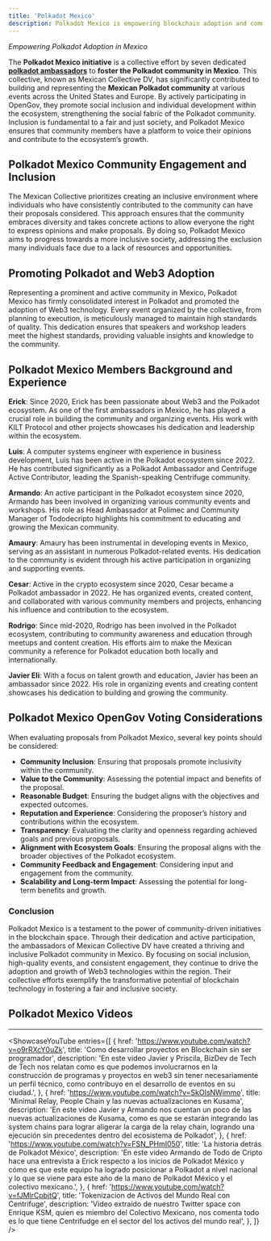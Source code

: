```yaml
---
title: 'Polkadot Mexico'
description: Polkadot Mexico is empowering blockchain adoption and community engagement through inclusive events, education, and active participation.
---
```



*Empowering Polkadot Adoption in Mexico*

The **Polkadot Mexico initiative** is a collective effort by seven dedicated [**polkadot ambassadors**](https://dablock.com/ecosystem/polkadot-ambassadors-program/) to **foster the Polkadot community in Mexico**. This collective, known as Mexican Collective DV, has significantly contributed to building and representing the **Mexican Polkadot community** at various events across the United States and Europe. By actively participating in OpenGov, they promote social inclusion and individual development within the ecosystem, strengthening the social fabric of the Polkadot community. Inclusion is fundamental to a fair and just society, and Polkadot Mexico ensures that community members have a platform to voice their opinions and contribute to the ecosystem’s growth.

## Polkadot Mexico Community Engagement and Inclusion
The Mexican Collective prioritizes creating an inclusive environment where individuals who have consistently contributed to the community can have their proposals considered. This approach ensures that the community embraces diversity and takes concrete actions to allow everyone the right to express opinions and make proposals. By doing so, Polkadot Mexico aims to progress towards a more inclusive society, addressing the exclusion many individuals face due to a lack of resources and opportunities.

## Promoting Polkadot and Web3 Adoption
Representing a prominent and active community in Mexico, Polkadot Mexico has firmly consolidated interest in Polkadot and promoted the adoption of Web3 technology. Every event organized by the collective, from planning to execution, is meticulously managed to maintain high standards of quality. This dedication ensures that speakers and workshop leaders meet the highest standards, providing valuable insights and knowledge to the community.

## Polkadot Mexico Members Background and Experience
**Erick**: Since 2020, Erick has been passionate about Web3 and the Polkadot ecosystem. As one of the first ambassadors in Mexico, he has played a crucial role in building the community and organizing events. His work with KILT Protocol and other projects showcases his dedication and leadership within the ecosystem.

**Luis**: A computer systems engineer with experience in business development, Luis has been active in the Polkadot ecosystem since 2022. He has contributed significantly as a Polkadot Ambassador and Centrifuge Active Contributor, leading the Spanish-speaking Centrifuge community.

**Armando**: An active participant in the Polkadot ecosystem since 2020, Armando has been involved in organizing various community events and workshops. His role as Head Ambassador at Polimec and Community Manager of Tododecripto highlights his commitment to educating and growing the Mexican community.

**Amaury**: Amaury has been instrumental in developing events in Mexico, serving as an assistant in numerous Polkadot-related events. His dedication to the community is evident through his active participation in organizing and supporting events.

**Cesar**: Active in the crypto ecosystem since 2020, Cesar became a Polkadot ambassador in 2022. He has organized events, created content, and collaborated with various community members and projects, enhancing his influence and contribution to the ecosystem.

**Rodrigo**: Since mid-2020, Rodrigo has been involved in the Polkadot ecosystem, contributing to community awareness and education through meetups and content creation. His efforts aim to make the Mexican community a reference for Polkadot education both locally and internationally.

**Javier Eli**: With a focus on talent growth and education, Javier has been an ambassador since 2022. His role in organizing events and creating content showcases his dedication to building and growing the community.

## Polkadot Mexico OpenGov Voting Considerations
When evaluating proposals from Polkadot Mexico, several key points should be considered:

- **Community Inclusion**: Ensuring that proposals promote inclusivity within the community.
- **Value to the Community**: Assessing the potential impact and benefits of the proposal.
- **Reasonable Budget**: Ensuring the budget aligns with the objectives and expected outcomes.
- **Reputation and Experience**: Considering the proposer’s history and contributions within the ecosystem.
- **Transparency**: Evaluating the clarity and openness regarding achieved goals and previous proposals.
- **Alignment with Ecosystem Goals**: Ensuring the proposal aligns with the broader objectives of the Polkadot ecosystem.
- **Community Feedback and Engagement**: Considering input and engagement from the community.
- **Scalability and Long-term Impact**: Assessing the potential for long-term benefits and growth.

### Conclusion
Polkadot Mexico is a testament to the power of community-driven initiatives in the blockchain space. Through their dedication and active participation, the ambassadors of Mexican Collective DV have created a thriving and inclusive Polkadot community in Mexico. By focusing on social inclusion, high-quality events, and consistent engagement, they continue to drive the adoption and growth of Web3 technologies within the region. Their collective efforts exemplify the transformative potential of blockchain technology in fostering a fair and inclusive society.


## Polkadot Mexico Videos
----------------
<ShowcaseYouTube
  entries={[
          {
      href: 'https://www.youtube.com/watch?v=o9rRXcY0uZk',
      title: 'Como desarrollar proyectos en Blockchain sin ser programador',
      description: 'En este video Javier y Priscila, BizDev de Tech de Tech nos relatan como es que podemos involucrarnos en la construcción de programas y proyectos en web3 sin tener necesariamente un perfil técnico, como contribuyo en el desarrollo de eventos en su ciudad.',
     },
      {
      href: 'https://www.youtube.com/watch?v=SkOIsNWimmo',
      title: 'Minimal Relay, People Chain y las nuevas actualizaciones en Kusama',
      description: 'En este video Javier y Armando nos cuentan un poco de las nuevas actualizaciones de Kusama, como es que se estarán integrando las system chains para lograr aligerar la carga de la relay chain, logrando una ejecución sin precedentes dentro del ecosistema de Polkadot',
    },
    {
      href: 'https://www.youtube.com/watch?v=FSN_PHmI050',
      title: 'La historia detrás de Polkadot México',
	  description: 'En este video Armando de Todo de Cripto hace una entrevista a Erick respecto a los inicios de Polkadot México y cómo es que este equipo ha logrado posicionar a Polkadot a nivel nacional y lo que se viene para este año de la mano de Polkadot México y el colectivo mexicano.',
    },
      {
      href: 'https://www.youtube.com/watch?v=fJMlrCpbjtQ',
      title: 'Tokenizacion de Activos del Mundo Real con Centrifuge',
      description: 'Video extraído de nuestro Twitter space con Enrique KSM, quien es miembro del Colectivo Mexicano, nos comenta todo es lo que tiene Centrifudge en el sector del los activos del mundo real',
    },
  ]}
/>

